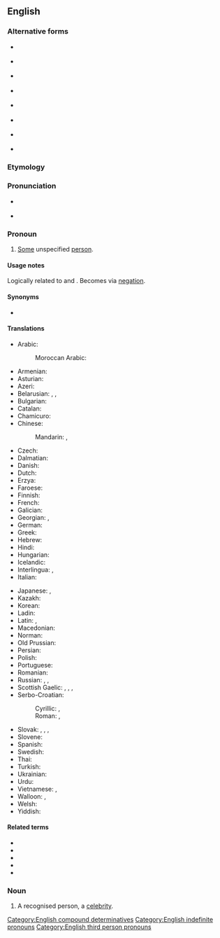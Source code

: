 {{also|some-body|some body}}
==English==

===Alternative forms===
* {{l|en|some body}} {{qualifier|obsolete}}
* {{l|en|some-body}} {{qualifier|obsolete}}
* {{l|en|somebuddy}} {{qualifier|eye dialect}}
* {{l|en|sombuddy}} {{qualifier|eye dialect}}
* {{l|en|somebudy}} {{qualifier|eye dialect}}
* {{l|en|sombudy}} {{qualifier|eye dialect}}
* {{l|en|sumbody}} {{qualifier|eye dialect}}
* {{l|en|sumbuddy}} {{qualifier|eye dialect}}

===Etymology===
{{compound|some|body|lang=en}}

===Pronunciation===
* {{a|US}} {{IPA|/ˈsʌmbʌdi/|/ˈsʌmbədi/|/ˈsʌmbɑdi/|lang=en}}
* {{audio|en-us-somebody.ogg|Audio (US)|lang=en}}

===Pronoun===
{{en-pron}}

# [[some|Some]] unspecified [[person]].
#: {{ux|en|'''Somebody''' has to clean this mess up.}}

====Usage notes====
Logically related to {{m|en|everybody}} and {{m|en|nobody}}. Becomes {{m|en|nobody}} via [[negation]].

====Synonyms====
* {{l|en|someone}}

====Translations====
{{trans-top|some unspecified person}}
* Arabic: {{t+|ar|أَحَد|m}}
*: Moroccan Arabic: {{t|ary|شِواحد|tr=šiwaḥed}}
* Armenian: {{t+|hy|մեկ|alt=մեկը}}
* Asturian: {{t|ast|daquién}}
* Azeri: {{t+|az|kimsə}}
* Belarusian: {{t|be|хто́сьці|sc=Cyrl}}, {{t|be|хтось|sc=Cyrl}}, {{t|be|не́хта|sc=Cyrl}}
* Bulgarian: {{t|bg|някой|m|sc=Cyrl}}
* Catalan: {{t+|ca|algú}}
* Chamicuro: {{t|ccc|ana'shanaye}}
* Chinese:
*: Mandarin: {{t+|cmn|有人|tr=yǒurén|sc=Hani}}, {{t+|cmn|某人|tr=mǒurén|sc=Hani}}
* Czech: {{t+|cs|někdo|m}}
* Dalmatian: {{t|dlm|čertjoin}}
* Danish: {{t+|da|nogen}}
* Dutch: {{t+|nl|iemand}}
* Erzya: {{t|myv|конаяк}}
* Faroese: {{t|fo|onkur}}
* Finnish: {{t+|fi|joku}}
* French: {{t+|fr|quelqu'un}}
* Galician: {{t+|gl|alguén}}
* Georgian: {{t|ka|ვიღაც}}, {{t|ka|ვინმე}}
* German: {{t+|de|jemand}}
* Greek: {{t+|el|κάποιος}}
* Hebrew: {{t|he|מישהו|m|tr=míshehu|sc=Hebr}}
* Hindi: {{t+|hi|कोई|tr=koī|sc=Deva}}
* Hungarian: {{t+|hu|valaki}}
* Icelandic: {{t+|is|einhver|m}}
* Interlingua: {{t|ia|alicuno}}, {{t|ia|alcuno}}
* Italian: {{t+|it|qualcuno}}
{{trans-mid}}
* Japanese: {{t|ja|誰か|tr=だれか, dareka}}, {{t|ja|ある人|tr=あるひと, aruhito|sc=Jpan}}
* Kazakh: {{t|kk|біреу|sc=Cyrl}}
* Korean: {{t|ko|누군가|tr=nugunga}}
* Ladin: {{t|lld|zachei}}
* Latin: {{t+|la|aliquis|m|f}}, {{t|la|aliquid|n}}
* Macedonian: {{t|mk|некој|m|sc=Cyrl}}
* Norman: {{t|nrf|tchitch'un}}
* Old Prussian: {{t-simple|prg|aīnunts}}
* Persian: {{t+|fa|کسی|tr=kasi}}
* Polish: {{t+|pl|ktoś|m}}
* Portuguese: {{t+|pt|alguém}}
* Romanian: {{t+|ro|cineva}}
* Russian: {{t+|ru|кто́-то|m}}, {{t+|ru|не́кто|m}}, {{t+|ru|ко́е-кто́|m}}
* Scottish Gaelic: {{t|gd|cuideigin}}, {{qualifier|male}} {{t|gd|duin'-eigin}}, {{qualifier|male}} {{t|gd|feareigin}}, {{qualifier|female}} {{t|gd|tè-eigin}}
* Serbo-Croatian:
*: Cyrillic: {{qualifier|Bosnian, Serbian}} {{t|sh|неко|m|sc=Cyrl}}, {{qualifier|Croatian}} {{t|sh|нетко|m|sc=Cyrl}}
*: Roman: {{qualifier|Bosnian, Serbian}} {{t+|sh|neko|m}}, {{qualifier|Croatian}} {{t|sh|netko|m}}
* Slovak: {{t|sk|niekto|m}}, {{t|sk|dakto|m}}, {{t|sk|voľakto}}, {{t|sk|ktosi}}
* Slovene: {{t+|sl|nekdó}}
* Spanish: {{t+|es|alguien}}
* Swedish: {{t+|sv|någon}}
* Thai: {{t|th|บางคน|tr=baang kon}}
* Turkish: {{t+|tr|kimse}}
* Ukrainian: {{t+|uk|хтось|m|sc=Cyrl}}
* Urdu: {{t|ur|کوئی|tr=koī|sc=ur-Arab}}
* Vietnamese: {{t|vi|một người nào đó}}, {{t+|vi|có người}}
* Walloon: {{t+|wa|ene sakî}}, {{t|wa|kéconk}}
* Welsh: {{t+|cy|rhywun|m}}
* Yiddish: {{t|yi|עמעצער}}
{{trans-bottom}}

====Related terms====
* {{l|en|nobody}}
* {{l|en|everybody}}
* {{l|en|anybody}}
* {{l|en|somewhere}}
* {{l|en|something}}

===Noun===
{{en-noun|somebodies}}

# A recognised person, a [[celebrity]].
#: {{ux|en|I'm tired of being a nobody – I want to be a '''somebody'''.}}

[[Category:English compound determinatives]]
[[Category:English indefinite pronouns]]
[[Category:English third person pronouns]]
